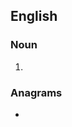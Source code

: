 ==English==

===Noun===
{{head|en|noun form}}

# {{plural of|en|TCR}}

===Anagrams===
* {{anagrams|en|a=crst|CRTs|CTRs|RCTs|RTCs|ctrs}}